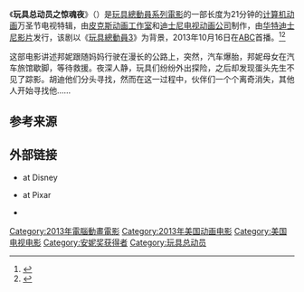 {{noteTA
|T=zh-cn:玩具总动员之惊魂夜; zh-tw:玩具總動員之驚魂夜; zh-hk:反斗奇兵之驚魂夜;
|1=zh-cn:玩具总动员; zh-tw:玩具總動員; zh-hk:反斗奇兵;
|2=zh-cn:玩具总动员之惊魂夜; zh-tw:玩具總動員之驚魂夜; zh-hk:反斗奇兵之驚魂夜;
}}
{{Infobox television
| name                 = 玩具总动员之惊魂夜
| eng_name             = Toy Story of Terror!
| image                = 
| caption              = 
| genre                = {{tsl|en|Horror fiction||Horror}}
| creator              = 
| based_on             = 
| writer               = Angus MacLane
| screenplay           = 
| story                = 
| director             = {{tsl|en|Angus MacLane||}}
| starring             = {{Plainlist|
* [[瓊安·庫薩克|瓊安·庫薩克]]
* {{tsl|en|Carl Weathers||}}
* [[汤姆·汉克斯|汤姆·汉克斯]]
* [[提姆·艾倫|提姆·艾倫]]
* {{tsl|en|Stephen Tobolowsky||}}
* [[唐·里柯斯|唐·里柯斯]]
* {{tsl|en|Wallace Shawn||}}
* [[蒂莫西·道尔顿|蒂莫西·道尔顿]]
* [[克里斯汀·沙爾|克里斯汀·沙爾]]
}}
| music                = [[迈克·吉亚奇诺|迈克·吉亚奇诺]]
| country              = 美国
| language             = 英语
| num_episodes         = 
| producer             = Galyn Susman
| editor               = Axel Geddes
| cinematography       = 
| runtime              = 21分钟
| company              = {{Plainlist|
* [[华特迪士尼影片|华特迪士尼影片]]
* [[皮克斯动画工作室|皮克斯动画工作室]]
* [[迪士尼电视动画公司|迪士尼电视动画公司]]
|}}
| distributor          = {{tsl|en|Disney–ABC Domestic Television||}}
| budget               = 
| network              = [[美国广播公司|美国广播公司]]
| first_aired          = {{Film date|TV=y|2013|10|16}}
| last_aired           = 
| preceded_by          = 
| followed_by          = 
| website              = 
}}
《'''玩具总动员之惊魂夜'''》（{{lang-en|Toy Story of Terror!}}）是[[玩具總動員系列電影|玩具總動員系列電影]]的一部长度为21分钟的[[计算机动画|计算机动画]]万圣节电视特辑，由[[皮克斯动画工作室|皮克斯动画工作室]]和[[迪士尼电视动画公司|迪士尼电视动画公司]]制作，由[[华特迪士尼影片|华特迪士尼影片]]发行，该剧以《[[玩具總動員3|玩具總動員3]]》为背景，2013年10月16日在[[美国广播公司|ABC]]首播。<ref>{{cite news|title=D23 Expo: New Art From the Upcoming Disney, Pixar and Disneytoon Movies|url=https://www.comingsoon.net/news/d23exponews.php?id=107609|accessdate=2013-08-10|newspaper=ComingSoon.net|date=2013-08-09|archive-date=2013-08-11|archive-url=https://web.archive.org/web/20130811225649/http://www.comingsoon.net/news/d23exponews.php?id=107609|dead-url=no}}</ref><ref name=DeadlineABC201314>{{cite news|last=Andreeva|first=Nellie|title=ABC 2013-14 Schedule: Rebel Wilson Gets Post-'Modern Family' Slot, 'S.H.I.E.L.D.' On Tuesday, 'Dancing' Shrinks To One Night|url=https://www.deadline.com/2013/05/abc-2013-14-schedule-rebel-wilson-gets-post-modern-family-slot-s-h-i-e-l-d-on-tuesday-dancing-shrinks-to-one-night/|accessdate=2013-05-14|newspaper=Deadline|date=2013-05-14|archive-date=2013-06-07|archive-url=https://web.archive.org/web/20130607064426/http://www.deadline.com/2013/05/abc-2013-14-schedule-rebel-wilson-gets-post-modern-family-slot-s-h-i-e-l-d-on-tuesday-dancing-shrinks-to-one-night/|dead-url=no}}</ref>

这部电影讲述邦妮跟随妈妈行驶在漫长的公路上，突然，汽车爆胎，邦妮母女在汽车旅馆歇脚，等待救援。夜深人静，玩具们纷纷外出探险，之后却发现蛋头先生不见了踪影。胡迪他们分头寻找，然而在这一过程中，伙伴们一个个离奇消失，其他人开始寻找他……

== 参考来源 ==
{{Reflist}}

== 外部链接 ==
{{Wikiquote}}
* {{Official website|http://toystory.disney.com/toy-story-of-terror}} at Disney
* {{Official website|https://www.pixar.com/toy-story-toons#toy-story-of-terror}} at Pixar
* {{IMDb title|2446040|Toy Story of Terror!}}

{{皮克斯}}
{{玩具总动员}}
[[Category:2013年電腦動畫電影|Category:2013年電腦動畫電影]]
[[Category:2013年美国动画电影|Category:2013年美国动画电影]]
[[Category:美国电视电影|Category:美国电视电影]]
[[Category:安妮奖获得者|Category:安妮奖获得者]]
[[Category:玩具总动员|Category:玩具总动员]]